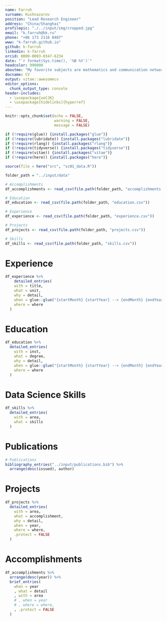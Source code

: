 ```yaml
---
name: Farruh
surname: Kushnazarov
position: "Lead Research Engineer"
address: "China/Shanghai"
profilepic: "./../input/img/cropped.jpg"
email: "k.farruh@bk.ru"
phone: "+86 173 2116 0407"
www: "k-farruh.github.io"
github: k-farruh
linkedin: k-farruh
orcid: 0000-0003-0347-6234
date: "`r format(Sys.time(), '%B %Y')`"
headcolor: 990000
aboutme: "My favorite subjects are mathematics and communication network system. Because of this, related to the communication network system. As a researcher, I not only considered in the theoretical part but worked with several companies for applications as well. Moreover, each result was provided for implementations on data-centers, smart-city, and other projects. In Russia, especially Saint-Petersburg researcher, my papers were frequently cited and discussed in dozens of conferences by other researchers. Every year, I publish scientific articles on artificial intelligence and communication network fields in international conferences, including the global academic platforms such as IEEE, ACM, and others."
docname: CV
output: vitae::awesomecv
editor_options: 
  chunk_output_type: console
header-includes:
  - \usepackage{xeCJK}
  - \usepackage[hidelinks]{hyperref}
---
```


```r

knitr::opts_chunk$set(echo = FALSE,
                      warning = FALSE,
                      message = FALSE)

if (!require(glue)) {install.packages("glue")}
if (!require(lubridate)) {install.packages("lubridate")}
if (!require(rlang)) {install.packages("rlang")}
if (!require(tidyverse)) {install.packages("tidyverse")}
if (!require(vitae)) {install.packages("vitae")}
if (!require(here)) {install.packages("here")}
```

```r

source(file = here("src", "sc01_data.R"))

folder_path = "../input/data"

# Accomplishments
df_accomplishments <- read_csv(file.path(folder_path, "accomplishments.csv"))

# Education
df_education <- read_csv(file.path(folder_path, "education.csv"))

# Experience
df_experience <- read_csv(file.path(folder_path, "experience.csv"))

# Projects
df_projects <- read_csv(file.path(folder_path, "projects.csv"))

# Skills
df_skills <- read_csv(file.path(folder_path, "skills.csv"))
```

# Experience
```r
df_experience %>% 
    detailed_entries(
    with = title,
    what = unit,
    why = detail,
    when = glue::glue("{startMonth} {startYear} --> {endMonth} {endYear}", .na = ""),
    where = where
  )
```

# Education
```r
df_education %>%
  detailed_entries(
    with = inst,
    what = degree,
    why = detail,
    when = glue::glue("{startMonth} {startYear} --> {endMonth} {endYear}", .na = ""),
    where = where
  )
```

# Data Science Skills
```r
df_skills %>%
  detailed_entries(
    with = area,
    what = skills
  )
```

# Publications
```r

# Publications
bibliography_entries("../input/publications.bib") %>%
  arrange(desc(issued), author)
```

# Projects
```r

df_projects %>%
  detailed_entries(
    with = area,
    what = accomplishment,
    why = detail,
    when = year,
    where = where,
    .protect = FALSE
  )

```

# Accomplishments
```r
df_accomplishments %>%
  arrange(desc(year)) %>% 
  brief_entries(
    when = year
    , what = detail
    , with = area
    # , when = year
    # , where = where,
    , .protect = FALSE
  )
```
